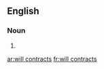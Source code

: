 ==English==

===Noun===
{{head|en|plural|head=[[will]] [[contract]]s}}

# {{plural of|will contract|lang=en}}

[[ar:will contracts]]
[[fr:will contracts]]
